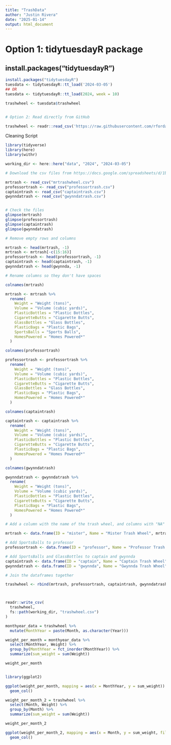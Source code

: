 ```yaml
---
title: "TrashData"
author: "Justin Rivera"
date: "2025-01-14"
output: html_document
---
```


# Option 1: tidytuesdayR package 
## install.packages("tidytuesdayR")
```r
install.packages("tidytuesdayR")
tuesdata <- tidytuesdayR::tt_load('2024-03-05')
## OR
tuesdata <- tidytuesdayR::tt_load(2024, week = 10)

trashwheel <- tuesdata$trashwheel


# Option 2: Read directly from GitHub

trashwheel <- readr::read_csv('https://raw.githubusercontent.com/rfordatascience/tidytuesday/main/data/2024/2024-03-05/trashwheel.csv')
```
Cleaning Script
```r
library(tidyverse)
library(here)
library(withr)

working_dir <- here::here("data", "2024", "2024-03-05")

# Download the csv files from https://docs.google.com/spreadsheets/d/1b8Lbe-z3PNb3H8nSsSjrwK2B0ReAblL2/edit#gid=1143432795

mrtrash <- read_csv("mrtrashwheel.csv")
professortrash <- read_csv("professortrash.csv")
captaintrash <- read_csv("captaintrash.csv")
gwynndatrash <- read_csv("gwynndatrash.csv")


# Check the files
glimpse(mrtrash)
glimpse(professortrash)
glimpse(captaintrash)
glimpse(gwynndatrash)

# Remove empty rows and columns

mrtrash <- head(mrtrash, -1)
mrtrash <- mrtrash[-c(15:16)]
professortrash <- head(professortrash, -1)
captaintrash <- head(captaintrash, -1)
gwynndatrash <- head(gwynnda, -1)

# Rename columns so they don't have spaces

colnames(mrtrash)

mrtrash <- mrtrash %>% 
  rename(
    Weight = "Weight (tons)",
    Volume = "Volume (cubic yards)",
    PlasticBottles = "Plastic Bottles",
    CigaretteButts = "Cigarette Butts",
    GlassBottles = "Glass Bottles",
    PlasticBags = "Plastic Bags",
    SportsBalls = "Sports Balls",
    HomesPowered = "Homes Powered*"
  )

colnames(professortrash)

professortrash <- professortrash %>% 
  rename(
    Weight = "Weight (tons)",
    Volume = "Volume (cubic yards)",
    PlasticBottles = "Plastic Bottles",
    CigaretteButts = "Cigarette Butts",
    GlassBottles = "Glass Bottles",
    PlasticBags = "Plastic Bags",
    HomesPowered = "Homes Powered*"
  )

colnames(captaintrash)

captaintrash <- captaintrash %>% 
  rename(
    Weight = "Weight (tons)",
    Volume = "Volume (cubic yards)",
    PlasticBottles = "Plastic Bottles",
    CigaretteButts = "Cigarette Butts",
    PlasticBags = "Plastic Bags",
    HomesPowered = "Homes Powered*"
  )

colnames(gwynndatrash)

gwynndatrash <- gwynndatrash %>% 
  rename(
    Weight = "Weight (tons)",
    Volume = "Volume (cubic yards)",
    PlasticBottles = "Plastic Bottles",
    CigaretteButts = "Cigarette Butts",
    PlasticBags = "Plastic Bags",
    HomesPowered = "Homes Powered*"
  )

# Add a column with the name of the trash wheel, and columns with "NA" where the dataset doesn't have that information

mrtrash <- data.frame(ID = "mister", Name = "Mister Trash Wheel", mrtrash)

# Add SportsBalls to professor
professortrash <- data.frame(ID = "professor", Name = "Professor Trash Wheel", SportsBalls = NA, professortrash)

# Add SportsBalls and GlassBottles to captain and gwynnda
captaintrash <- data.frame(ID = "captain", Name = "Captain Trash Wheel", SportsBalls = NA, GlassBottles = NA, captaintrash)
gwynndatrash <- data.frame(ID = "gwynnda", Name = "Gwynnda Trash Wheel", SportsBalls = NA, GlassBottles = NA, gwynndatrash)

# Join the dataframes together

trashwheel <- rbind(mrtrash, professortrash, captaintrash, gwynndatrash)



readr::write_csv(
  trashwheel,
  fs::path(working_dir, "trashwheel.csv")
)
```

```r
monthyear_data = trashwheel %>% 
  mutate(MonthYear = paste(Month, as.character(Year)))

weight_per_month = monthyear_data %>% 
  select(MonthYear, Weight) %>% 
  group_by(MonthYear = fct_inorder(MonthYear)) %>% 
  summarize(sum_weight = sum(Weight))

weight_per_month



```

```r
library(ggplot2)

ggplot(weight_per_month, mapping = aes(x = MonthYear, y = sum_weight)) +
  geom_col()

```

```r

weight_per_month_2 = trashwheel %>% 
  select(Month, Weight) %>% 
  group_by(Month) %>% 
  summarize(sum_weight = sum(Weight))

weight_per_month_2

```

```r
ggplot(weight_per_month_2, mapping = aes(x = Month, y = sum_weight, fill = Month)) +
  geom_col()

```